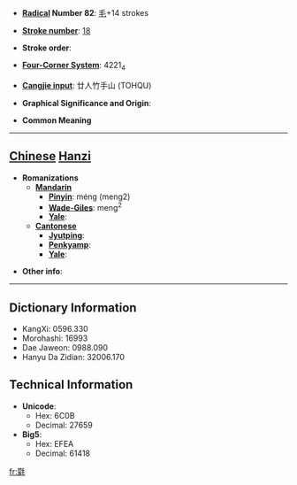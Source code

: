* '''[[Wiktionary:Chinese radical index| Radical]] Number 82''': [[Wiktionary:Chinese radical index 毛|毛]]+14 strokes

* '''[[Wiktionary:Chinese total strokes index|Stroke number]]''': [[Wiktionary:Chinese total strokes index 18|18]]

* '''Stroke order''': 

* '''[[Wiktionary:Chinese four corner index|Four-Corner System]]''': 4221<sub>4</sub>

* '''[[Wiktionary:Chinese Cangjie index|Cangjie input]]''': 廿人竹手山 (TOHQU)

* '''Graphical Significance and Origin''': 

* '''Common Meaning'''

----

== [[Chinese]] [[Hanzi]] ==

* '''Romanizations'''
** '''[[Mandarin]]'''
*** '''[[Pinyin]]''': méng (meng2)
*** '''[[Wade-Giles]]''': meng<sup>2</sup>
*** '''[[Yale]]''': 
** '''[[Cantonese]]'''
*** '''[[Jyutping]]''':
*** '''[[Penkyamp]]''': 
*** '''[[Yale]]''': 

* '''Other info''': 

----

== Dictionary Information ==

* KangXi: 0596.330
* Morohashi: 16993
* Dae Jaweon: 0988.090
* Hanyu Da Zidian: 32006.170

== Technical Information ==

* '''Unicode''':
** Hex: 6C0B
** Decimal: 27659
* '''Big5''':
** Hex: EFEA
** Decimal: 61418

[[fr:氋]]